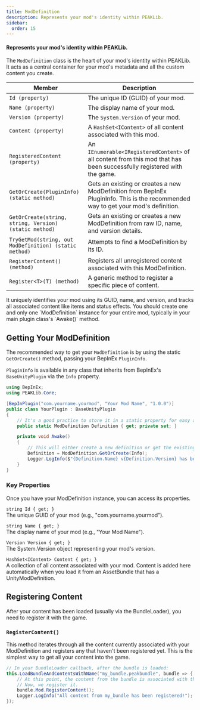 ```yaml
---
title: ModDefinition
description: Represents your mod's identity within PEAKLib.
sidebar:
  order: 15
---
```



#### Represents your mod's identity within PEAKLib.
The `ModDefinition` class is the heart of your mod's identity within PEAKLib. It acts as a central container for your mod's metadata and all the custom content you create.

| Member | Description |
|----------|----------|
| `Id (property)` | The unique ID (GUID) of your mod.  |
| `Name (property)` | The display name of your mod.   |
| `Version (property)` | The `System.Version` of your mod. |
| `Content (property)` | A `HashSet<IContent>` of all content associated with this mod. |
| `RegisteredContent (property)` | An `IEnumerable<IRegisteredContent>` of all content from this mod that has been successfully registered with the game. |
| `GetOrCreate(PluginInfo) (static method)` | Gets an existing or creates a new ModDefinition from BepInEx PluginInfo. This is the recommended way to get your mod's definition. |
| `GetOrCreate(string, string, Version) (static method)` | Gets an existing or creates a new ModDefinition from raw ID, name, and version details. |
| `TryGetMod(string, out ModDefinition) (static method)` | Attempts to find a ModDefinition by its ID. |
| `RegisterContent() (method)` | Registers all unregistered content associated with this ModDefinition. |
| `Register<T>(T) (method)` | A generic method to register a specific piece of content. |

<CardGrid>
	<Card title="Purpose" icon="document">
		It uniquely identifies your mod using its GUID, name, and version, and tracks all associated content like items and status effects.
	</Card>
	<Card title="Creation" icon="add-document">
		You should create one and only one `ModDefinition` instance for your entire mod, typically in your main plugin class's `Awake()` method.
	</Card>
</CardGrid>

## Getting Your ModDefinition

The recommended way to get your `ModDefinition` is by using the static `GetOrCreate()` method, passing your BepInEx `PluginInfo`.


`PluginInfo` is available in any class that inherits from BepInEx's `BaseUnityPlugin` via the `Info` property.


```csharp
using BepInEx;
using PEAKLib.Core;

[BepInPlugin("com.yourname.yourmod", "Your Mod Name", "1.0.0")]
public class YourPlugin : BaseUnityPlugin
{
    // It's a good practice to store it in a static property for easy access.
    public static ModDefinition Definition { get; private set; }

    private void Awake()
    {
        // This will either create a new definition or get the existing one.
        Definition = ModDefinition.GetOrCreate(Info);
        Logger.LogInfo($"{Definition.Name} v{Definition.Version} has been initialized!");
    }
}
```

### Key Properties
Once you have your ModDefinition instance, you can access its properties.

`string Id { get; }`\
The unique GUID of your mod (e.g., "com.yourname.yourmod").

`string Name { get; }`\
The display name of your mod (e.g., "Your Mod Name").

`Version Version { get; }`\
The System.Version object representing your mod's version.

`HashSet<IContent> Content { get; }`\
A collection of all content associated with your mod. Content is added here automatically when you load it from an AssetBundle that has a UnityModDefinition.

## Registering Content
After your content has been loaded (usually via the BundleLoader), you need to register it with the game.

### `RegisterContent()`
This method iterates through all the content currently associated with your ModDefinition and registers any that haven't been registered yet. This is the simplest way to get all your content into the game.

```csharp
// In your BundleLoader callback, after the bundle is loaded:
this.LoadBundleAndContentsWithName("my_bundle.peakbundle", bundle => {
    // At this point, the content from the bundle is associated with the mod.
    // Now, we register it.
    bundle.Mod.RegisterContent();
    Logger.LogInfo("All content from my_bundle has been registered!");
});